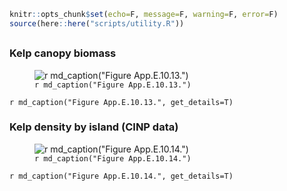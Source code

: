 ```r
knitr::opts_chunk$set(echo=F, message=F, warning=F, error=F)
source(here::here("scripts/utility.R"))
```

## {.tabset}

### Kelp canopy biomass

![`r md_caption("Figure App.E.10.13.")`](../img/cinms_cr/App.E.10.13.jpg)

`r md_caption("Figure App.E.10.13.", get_details=T)`

### Kelp density by island (CINP data)

![`r md_caption("Figure App.E.10.14.")`](../img/cinms_cr/App.E.10.14.jpg)

`r md_caption("Figure App.E.10.14.", get_details=T)`
